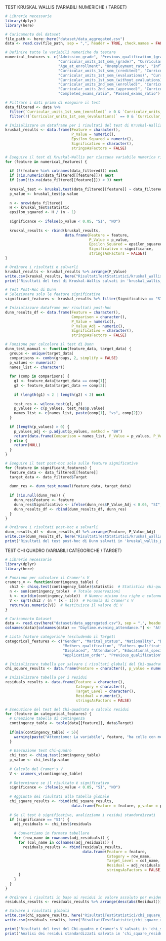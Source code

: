 
TEST KRUSKAL WALLIS (VARIABILI NUMERICHE / TARGET)
```r
# Librerie necessarie
library(dplyr)
library(here)

# Caricamento del dataset
file_path <- here::here("dataset/data_aggregated.csv")
data <- read.csv(file_path, sep = ",", header = TRUE, check.names = FALSE)

# Definire tutte le variabili numeriche da testare
numerical_features <- c("Admission_grade", "Previous_qualification_(grade)", 
                        "Curricular_units_1st_sem_(grade)", "Curricular_units_2nd_sem_(grade)", 
                        "Age_at_enrollment", "Unemployment_rate", "Inflation_rate", "GDP",
                        "Curricular_units_1st_sem_(credited)", "Curricular_units_1st_sem_(enrolled)",
                        "Curricular_units_1st_sem_(evaluations)", "Curricular_units_1st_sem_(approved)",
                        "Curricular_units_1st_sem_(without_evaluations)", "Curricular_units_2nd_sem_(credited)",
                        "Curricular_units_2nd_sem_(enrolled)", "Curricular_units_2nd_sem_(evaluations)",
                        "Curricular_units_2nd_sem_(approved)", "Curricular_units_2nd_sem_(without_evaluations)", 
                        "Completed_exams_ratio", "Passed_exams_ratio")

# Filtrare i dati prima di eseguire il test
data_filtered <- data %>%
  filter(`Curricular_units_1st_sem_(enrolled)` > 0 & `Curricular_units_2nd_sem_(enrolled)` > 0) %>%
  filter(!(`Curricular_units_1st_sem_(evaluations)` == 0 & `Curricular_units_2nd_sem_(evaluations)` == 0))

# Inizializzare un dataframe per i risultati del test di Kruskal-Wallis
kruskal_results <- data.frame(Feature = character(), 
                              P_Value = numeric(), 
                              Epsilon_Squared = numeric(), 
                              Significativo = character(), 
                              stringsAsFactors = FALSE)

# Eseguire il test di Kruskal-Wallis per ciascuna variabile numerica rispetto alla variabile Target
for (feature in numerical_features) {
  
  if (!(feature %in% colnames(data_filtered))) next
  if (!is.numeric(data_filtered[[feature]])) next
  if (sum(!is.na(data_filtered[[feature]])) < 3) next
  
  kruskal_test <- kruskal.test(data_filtered[[feature]] ~ data_filtered$Target, data = data_filtered)
  p_value <- kruskal_test$p.value
  
  n <- nrow(data_filtered)
  H <- kruskal_test$statistic
  epsilon_squared <- H / (n - 1)
  
  significance <- ifelse(p_value < 0.05, "SI", "NO")
  
  kruskal_results <- rbind(kruskal_results, 
                           data.frame(Feature = feature, 
                                      P_Value = p_value, 
                                      Epsilon_Squared = epsilon_squared, 
                                      Significativo = significance, 
                                      stringsAsFactors = FALSE))
}

# Ordinare i risultati e salvarli
kruskal_results <- kruskal_results %>% arrange(P_Value)
write.csv(kruskal_results, here("RisultatiTestStatistici/kruskal_wallis_results.csv"), row.names = FALSE)
print("Risultati del test di Kruskal-Wallis salvati in 'kruskal_wallis_results.csv'.")

# Test Post-Hoc di Dunn 
# Selezionare solo le feature significative
significant_features <- kruskal_results %>% filter(Significativo == "SI") %>% pull(Feature)

# Inizializzare dataframe per risultati post-hoc
dunn_results_df <- data.frame(Feature = character(), 
                              Comparison = character(), 
                              P_Value = numeric(), 
                              P_Value_Adj = numeric(), 
                              Significativo = character(), 
                              stringsAsFactors = FALSE)

# Funzione per calcolare il test di Dunn
dunn_test_manual <- function(feature_data, target_data) {
  groups <- unique(target_data)
  comparisons <- combn(groups, 2, simplify = FALSE)
  p_values <- numeric()
  names_list <- character()
  
  for (comp in comparisons) {
    g1 <- feature_data[target_data == comp[1]]
    g2 <- feature_data[target_data == comp[2]]
    
    if (length(g1) < 2 | length(g2) < 2) next
    
    test_res <- wilcox.test(g1, g2)
    p_values <- c(p_values, test_res$p.value)
    names_list <- c(names_list, paste(comp[1], "vs", comp[2]))
  }
  
  if (length(p_values) > 0) {
    p_values_adj <- p.adjust(p_values, method = "BH")
    return(data.frame(Comparison = names_list, P_Value = p_values, P_Value_Adj = p_values_adj))
  } else {
    return(NULL)
  }
}

# Eseguire il test post-hoc solo sulle feature significative
for (feature in significant_features) {
  feature_data <- data_filtered[[feature]]
  target_data <- data_filtered$Target
  
  dunn_res <- dunn_test_manual(feature_data, target_data)
  
  if (!is.null(dunn_res)) {
    dunn_res$Feature <- feature
    dunn_res$Significativo <- ifelse(dunn_res$P_Value_Adj < 0.05, "SI", "NO")
    dunn_results_df <- rbind(dunn_results_df, dunn_res)
  }
}

# Ordinare i risultati post-hoc e salvarli
dunn_results_df <- dunn_results_df %>% arrange(Feature, P_Value_Adj)
write.csv(dunn_results_df, here("RisultatiTestStatistici/kruskal_wallis_posthoc_dunn_results.csv"), row.names = FALSE)
print("Risultati del test post-hoc di Dunn salvati in 'kruskal_wallis_posthoc_dunn_results.csv'.")


```



TEST CHI QUADRO (VARIABILI CATEGORICHE / TARGET)
```r
# Librerie necessarie
library(dplyr)
library(here)

# Funzione per calcolare il Cramer's V
cramers_v <- function(contingency_table) {
  chi2 <- chisq.test(contingency_table)$statistic  # Statistica chi-quadro
  n <- sum(contingency_table)  # Totale osservazioni
  k <- min(dim(contingency_table))  # Numero minimo tra righe e colonne
  V <- sqrt(chi2 / (n * (k - 1)))  # Formula di Cramer's V
  return(as.numeric(V))  # Restituisce il valore di V
}

# Caricamento Dataset
data <- read.csv(here("dataset/data_aggregated.csv"), sep = ",", header = TRUE, check.names = TRUE)
colnames(data)[colnames(data) == "Daytime.evening_attendance."] <- "Attendance"

# Lista feature categoriche (escludendo il Target)
categorical_features <- c("Gender", "Marital_status", "Nationality", "Debtor", "Scholarship_holder", "Tuition_fees_up_to_date", 
                          "Mothers_qualification", "Fathers_qualification", "Mothers_occupation", "Fathers_occupation", 
                          "Displaced", "Attendance", "Educational_special_needs", "International", "Application_mode", 
                          "Application_order", "Previous_qualification", "Course")

# Inizializzare tabella per salvare i risultati globali del Chi-quadrato e Cramer's V
chi_square_results <- data.frame(Feature = character(), p_value = numeric(), Cramers_V = numeric(), Significativo = character(), stringsAsFactors = FALSE)

# Inizializzare tabella per i residui
residuals_results <- data.frame(Feature = character(), 
                                Category = character(), 
                                Target_Level = character(), 
                                Residual = numeric(), 
                                stringsAsFactors = FALSE)

# Esecuzione del test del Chi-quadrato e calcolo residui
for (feature in categorical_features) {
  # Creazione tabella di contingenza
  contingency_table <- table(data[[feature]], data$Target)
  
  if(min(contingency_table) < 5){
    warning(paste("Attenzione: La variabile", feature, "ha celle con meno di 5 osservazioni. Il test potrebbe non essere affidabile."))
  }
  
  # Esecuzione test Chi-quadro
  chi_test <- chisq.test(contingency_table)
  p_value <- chi_test$p.value
  
  # Calcolo del Cramer's V
  V <- cramers_v(contingency_table)
  
  # Determinare se il risultato è significativo
  significance <- ifelse(p_value < 0.05, "SI", "NO")
  
  # Aggiunta dei risultati alla tabella globale
  chi_square_results <- rbind(chi_square_results, 
                              data.frame(Feature = feature, p_value = p_value, Cramers_V = V, Significativo = significance, stringsAsFactors = FALSE))
  
  # Se il test è significativo, analizziamo i residui standardizzati
  if (significance == "SI") {
    adj_residuals <- chi_test$residuals
    
    # Convertiamo in formato tabellare
    for (row_name in rownames(adj_residuals)) {
      for (col_name in colnames(adj_residuals)) {
        residuals_results <- rbind(residuals_results, 
                                   data.frame(Feature = feature, 
                                              Category = row_name, 
                                              Target_Level = col_name, 
                                              Residual = adj_residuals[row_name, col_name], 
                                              stringsAsFactors = FALSE))
      }
    }
  }
}

# Ordinare i risultati in base ai residui in valore assoluto per evidenziare quelli più grandi
residuals_results <- residuals_results %>% arrange(desc(abs(Residual)))

# Salvare i risultati globali
write.csv(chi_square_results, here("RisultatiTestStatistici/chi_square_results.csv"), row.names = FALSE)
write.csv(residuals_results, here("RisultatiTestStatistici/chi_square_residuals.csv"), row.names = FALSE)

print("Risultati del test del Chi-quadro e Cramer's V salvati in 'chi_square_results.csv'.")
print("Analisi dei residui standardizzati salvata in 'chi_square_residuals.csv'.")

```

